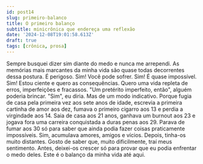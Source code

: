 ```yaml
---
id: post14
slug: primeiro-balanco
title: O primeiro balanço
subtitle: minicrônica que endereça uma reflexão
date: '2024-12-08T19:01:58.613Z'
draft: true
tags: [crônica, prosa]
---
```


Sempre busquei dizer sim diante do medo e nunca me arrependi.
As memórias mais marcantes da minha vida são quase todas decorrentes 
dessa postura. É perigoso. Sim! Você pode sofrer. Sim! É quase impossível. 
Sim! Estou ciente e quero as consequências.
Quero uma vida repleta de erros, imperfeições e fracassos. 
"Um pretérito imperfeito, então", alguém poderia brincar. 
"Sim", eu diria. Mas de um modo indicativo.
Porque fugia de casa pela primeira vez aos sete anos de idade, 
escrevia a primeira cartinha de amor aos dez, fumava o primeiro 
cigarro aos 13 e perdia a virgindade aos 14. Saia de casa aos 21 
anos, ganhava um burnout aos 23 e jogava fora uma carreira 
conquistada a duras penas aos 29. Parava de fumar aos 30 só 
para saber que ainda podia fazer coisas praticamente impossíveis.
Sim, acumulava amores, amigos e vícios. Depois, tinha-os muito distantes.
Gosto de saber que, muito dificilmente, traí meus sentimento.
Antes, deixei-os crescer só para provar que eu podia enfrentar 
o medo deles. Este é o balanço da minha vida até aqui.